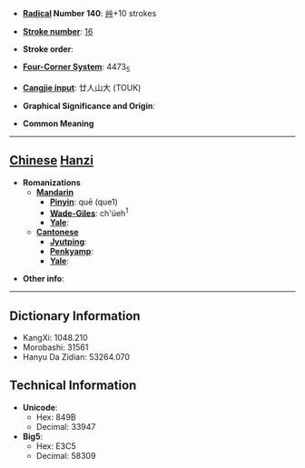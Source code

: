 * '''[[Wiktionary:Chinese radical index| Radical]] Number 140''': [[Wiktionary:Chinese radical index 艸|艸]]+10 strokes

* '''[[Wiktionary:Chinese total strokes index|Stroke number]]''': [[Wiktionary:Chinese total strokes index 16|16]]

* '''Stroke order''': 

* '''[[Wiktionary:Chinese four corner index|Four-Corner System]]''': 4473<sub>5</sub>

* '''[[Wiktionary:Chinese Cangjie index|Cangjie input]]''': 廿人山大 (TOUK)

* '''Graphical Significance and Origin''': 

* '''Common Meaning'''

----

== [[Chinese]] [[Hanzi]] ==

* '''Romanizations'''
** '''[[Mandarin]]'''
*** '''[[Pinyin]]''': quē (que1)
*** '''[[Wade-Giles]]''': ch'üeh<sup>1</sup>
*** '''[[Yale]]''': 
** '''[[Cantonese]]'''
*** '''[[Jyutping]]''':
*** '''[[Penkyamp]]''': 
*** '''[[Yale]]''': 

* '''Other info''': 

----

== Dictionary Information ==

* KangXi: 1048.210
* Morobashi: 31561
* Hanyu Da Zidian: 53264.070

== Technical Information ==

* '''Unicode''':
** Hex: 849B
** Decimal: 33947
* '''Big5''':
** Hex: E3C5
** Decimal: 58309
